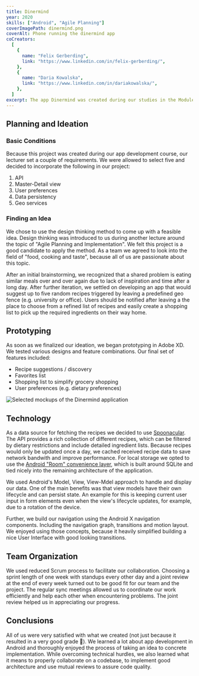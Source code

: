 ```yaml
---
title: Dinermind
year: 2020
skills: ["Android", "Agile Planning"]
coverImagePath: dinermind.png
coverAlt: Phone running the dinermind app
coCreators:
  [
    {
      name: "Felix Gerberding",
      link: "https://www.linkedin.com/in/felix-gerberding/",
    },
    {
      name: "Daria Kowalska",
      link: "https://www.linkedin.com/in/dariakowalska/",
    },
  ]
excerpt: The app Dinermind was created during our studies in the Module "App Development" and focuses on providing recipe suggestions after leaving a geo-fence (e.g. on the way home after work).
---
```


## Planning and Ideation

### Basic Conditions

Because this project was created during our app development course, our lecturer set a couple of requirements.
We were allowed to select five and decided to incorporate the following in our project:

1. API
1. Master-Detail view
1. User preferences
1. Data persistency
1. Geo services

### Finding an Idea

We chose to use the design thinking method to come up with a feasible idea.
Design thinking was introduced to us during another lecture around the topic of "Agile Planning and Implementation".
We felt this project is a good candidate to apply the method.
As a team we agreed to look into the field of "food, cooking and taste", because all of us are passionate about this topic.

After an initial brainstorming, we recognized that a shared problem is eating similar meals over and over again due to lack of inspiration and time after a long day.
After further iteration, we settled on developing an app that would suggest up to five random recipes triggered by leaving a predefined geo fence (e.g. university or office).
Users should be notified after leaving a the place to choose from a refined list of recipes and easily create a shopping list to pick up the required ingredients on their way home.

## Prototyping

As soon as we finalized our ideation, we began prototyping in Adobe XD.
We tested various designs and feature combinations.
Our final set of features included:

- Recipe suggestions / discovery
- Favorites list
- Shopping list to simplify grocery shopping
- User preferences (e.g. dietary preferences)

![Selected mockups of the Dinermind application](../../../images/projects/dinermind_prototype_showcase.png)

## Technology

As a data source for fetching the recipes we decided to use [Spoonacular](https://spoonacular.com/food-api).
The API provides a rich collection of different recipes, which can be filtered by dietary restrictions and include detailed ingredient lists.
Because recipes would only be updated once a day, we cached received recipe data to save network bandwith and improve performance.
For local storage we opted to use the [Android "Room" convenience layer](https://developer.android.com/training/data-storage/room), which is built around SQLite and tied nicely into the remaining architecture of the application.

We used Android's Model, View, View-Mdel approach to handle and display our data.
One of the main benefits was that view models have their own lifecycle and can persist state.
An example for this is keeping current user input in form elements even when the view's lifecycle updates, for example, due to a rotation of the device.

Further, we build our navigation using the Android X navigation components.
Including the navigation graph, transitions and motion layout.
We enjoyed using those concepts, because it heavily simplified building a nice User Interface with good looking transitions.

## Team Organization

We used reduced Scrum process to facilitate our collaboration.
Choosing a sprint length of one week with standups every other day and a joint review at the end of every week turned out to be good fit for our team and the project.
The regular sync meetings allowed us to coordinate our work efficiently and help each other when encountering problems.
The joint review helped us in appreciating our progress.

## Conclusions

All of us were very satisfied with what we created (not just because it resulted in a very good grade 🥳).
We learned a lot about app development in Android and thoroughly enjoyed the process of taking an idea to concrete implementation.
While overcoming technical hurdles, we also learned what it means to properly collaborate on a codebase, to implement good architecture and use mutual reviews to assure code quality.
